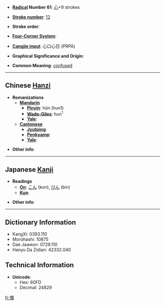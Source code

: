 * '''[[Wiktionary:Chinese radical index| Radical]] Number 61''': [[Wiktionary:Chinese radical index 心|心]]+9 strokes

* '''[[Wiktionary:Chinese total strokes index|Stroke number]]''': [[Wiktionary:Chinese total strokes index 12|12]]

* '''Stroke order''': 

* '''[[Wiktionary:Chinese four corner index|Four-Corner System]]''': 

* '''[[Wiktionary:Chinese Cangjie index|Cangjie input]]''': 心口心日 (PRPA)

* '''Graphical Significance and Origin''': 

* '''Common Meaning''': [[confused]]

----

== Chinese [[Hanzi]] ==

* '''Romanizations'''
** '''[[Mandarin]]'''
*** '''[[Pinyin]]''': hūn (hun1)
*** '''[[Wade-Giles]]''': hun<sup>1</sup>
*** '''[[Yale]]''': 
** '''[[Cantonese]]'''
*** '''[[Jyutping]]''':
*** '''[[Penkyamp]]''': 
*** '''[[Yale]]''': 

* '''Other info''': 

----

== Japanese [[Kanji]] ==

* '''Readings'''
** '''[[On]]''': [[こん]] (kon), [[びん]] (bin)
** '''[[Kun]]''': 

* '''Other info''':  

----

== Dictionary Information ==

* KangXi: 0393.110
* Morohashi: 10875
* Dae Jaweon: 0729.110
* Hanyu Da Zidian: 42332.040

== Technical Information ==

* '''Unicode''':
** Hex: 60FD
** Decimal: 24829

[[fr:惽]]